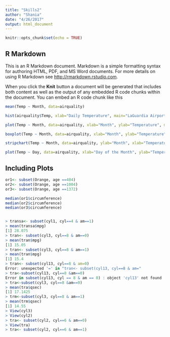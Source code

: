 ```yaml
---
title: "Skills2"
author: "Shania"
date: "4/26/2017"
output: html_document
---
```


```r
knitr::opts_chunk$set(echo = TRUE)
```

## R Markdown

This is an R Markdown document. Markdown is a simple formatting syntax for authoring HTML, PDF, and MS Word documents. For more details on using R Markdown see <http://rmarkdown.rstudio.com>.

When you click the **Knit** button a document will be generated that includes both content as well as the output of any embedded R code chunks within the document. You can embed an R code chunk like this

```r
mean(Temp ~ Month, data=airquality)

hist(airquality$Temp, xlab="Daily Temperature", main="LaGuardia Airport (May to September 1973)", col="slategray")

plot(Temp ~ Month, data=airquality, xlab="Month", ylab="Temperature", main="LaGuardia Airport (May to September 1973)", pch=16, col="slategray")

boxplot(Temp ~ Month, data=airquality, xlab="Month", ylab="Temperature", main="LaGuardia Airport (May to September 1973)", pch=16, col="slategray")

stripchart(Temp ~ Month, data=airquality, ylab="Month", xlab="Temperature", main="LaGuardia Airport (May to September 1973)", pch=16, col="slategray", method="stack")

plot(Temp ~ Day, data=airquality, xlab="Day of the Month", ylab="Temperature", main="LaGuardia Airport (May to September 1973)", pch=16, col="slategray")
```

## Including Plots


```r
or1<- subset(Orange, age ==484)
or2<- subset(Orange, age ==1004)
or3<- subset(Orange, age ==1372)

median(or1$circumference)
median(or2$circumference)
median(or3$circumference)


```

```r



```

```r

> transa<- subset(cyl1, cyl==4 & am==1)
> mean(transa$mpg)
[1] 28.075
> tran<- subset(cyl3, cyl==8 & am==0)
> mean(tran$mpg)
[1] 15.05
> tran<- subset(cyl3, cyl==8 & am==1)
> mean(tran$mpg)
[1] 15.4
> tran<- subset(cyl13, cyl==8 & am=0)
Error: unexpected '=' in "tran<- subset(cyl13, cyl==8 & am="
> tra<-subset(cyl13, cyl==8 &am==0)
Error in subset(cyl13, cyl == 8 & am == 0) : object 'cyl13' not found
> tra<-subset(cyl3, cyl==8 &am==0)
> mean(tra$qsec)
[1] 17.1425
> trm<-subset(cyl3, cyl==8 & am==1)
> mean(trm$qsec)
[1] 14.55
> View(cyl3)
> View(cyl2)
> tra<- subset(cyl2, cyl==6 & am==0)
> View(tra)
> tra<- subset(cyl2, cyl==6 & am==1)
```

